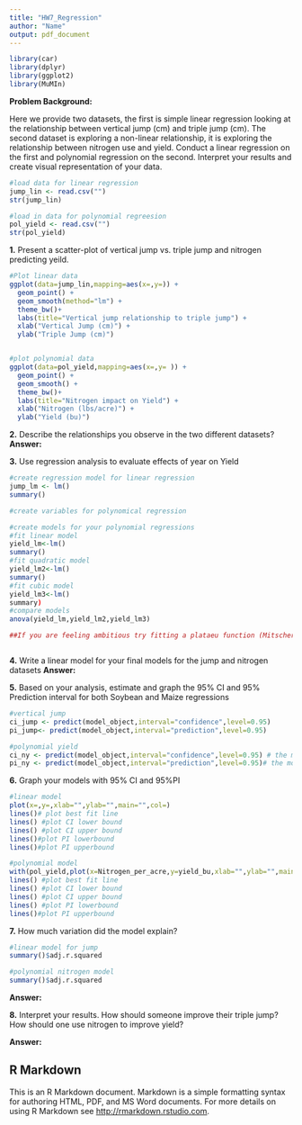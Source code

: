 ---
title: "HW7_Regression"
author: "Name"
output: pdf_document
---

```{r setup, include=FALSE}
library(car)
library(dplyr)
library(ggplot2)
library(MuMIn)

```

**Problem Background:** 

Here we provide two datasets, the first is simple linear regression looking at the relationship between vertical jump (cm) and triple jump (cm). The second dataset is exploring a non-linear relationship, it is exploring the relationship between nitrogen use and yield. Conduct a linear regression on the first and polynomial regression on the second. Interpret your results and create visual representation of your data. 


```{r}
#load data for linear regression
jump_lin <- read.csv("")
str(jump_lin)

#load in data for polynomial regreesion
pol_yield <- read.csv("")
str(pol_yield)

```
**1.**	Present a scatter-plot of vertical jump vs. triple jump and nitrogen predicting yeild. 
```{r}
#Plot linear data
ggplot(data=jump_lin,mapping=aes(x=,y=)) +
  geom_point() +
  geom_smooth(method="lm") +
  theme_bw()+
  labs(title="Vertical jump relationship to triple jump") +
  xlab("Vertical Jump (cm)") +
  ylab("Triple Jump (cm)")


#plot polynomial data
ggplot(data=pol_yield,mapping=aes(x=,y= )) +
  geom_point() +
  geom_smooth() +
  theme_bw()+
  labs(title="Nitrogen impact on Yield") +
  xlab("Nitrogen (lbs/acre)") +
  ylab("Yield (bu)")
```

**2.**	Describe the relationships you observe in the two different datasets?
**Answer:** 

**3.**	Use regression analysis to evaluate effects of year on Yield 
```{r}
#create regression model for linear regression
jump_lm <- lm()
summary()

#create variables for polynomical regression

#create models for your polynomial regressions
#fit linear model
yield_lm<-lm()
summary()
#fit quadratic model
yield_lm2<-lm()
summary()
#fit cubic model
yield_lm3<-lm()
summary)
#compare models
anova(yield_lm,yield_lm2,yield_lm3)

##If you are feeling ambitious try fitting a plataeu function (Mitscherlish equation)



```

**4.**	Write a linear model for your final models for the jump and nitrogen datasets
**Answer:** 


**5.**	Based on your analysis, estimate and graph the 95% CI and 95% Prediction interval for both Soybean and Maize regressions
```{r}
#vertical jump
ci_jump <- predict(model_object,interval="confidence",level=0.95)
pi_jump<- predict(model_object,interval="prediction",level=0.95)

#polynomial yield
ci_ny <- predict(model_object,interval="confidence",level=0.95) # the model object is the model you have created
pi_ny <- predict(model_object,interval="prediction",level=0.95)# the model object is the model you have created

```

**6.** Graph your models with 95% CI and 95%PI	
```{r}
#linear model
plot(x=,y=,xlab="",ylab="",main="",col=)
lines()# plot best fit line
lines() #plot CI lower bound
lines() #plot CI upper bound
lines()#plot PI lowerbound
lines()#plot PI upperbound

#polynomial model
with(pol_yield,plot(x=Nitrogen_per_acre,y=yield_bu,xlab="",ylab="",main="",col="gold"))
lines() #plot best fit line
lines() #plot CI lower bound
lines() #plot CI upper bound
lines() #plot PI lowerbound
lines()#plot PI upperbound

```

**7.**	How much variation did the model explain?
```{r}
#linear model for jump
summary()$adj.r.squared

#polynomial nitrogen model
summary()$adj.r.squared

```
**Answer:** 


**8.**	Interpret your results. How should someone improve their triple jump? How should one use nitrogen to improve yield?

**Answer:** 

## R Markdown

This is an R Markdown document. Markdown is a simple formatting syntax for authoring HTML, PDF, and MS Word documents. For more details on using R Markdown see <http://rmarkdown.rstudio.com>.


